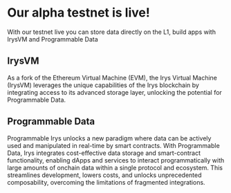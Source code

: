 # Our alpha testnet is live!

With our testnet live you can store data directly on the L1, build apps with IrysVM and Programmable Data

## IrysVM

As a fork of the Ethereum Virtual Machine (EVM), the Irys Virtual Machine (IrysVM) leverages the unique capabilities of the Irys blockchain by integrating access to its advanced storage layer, unlocking the potential for Programmable Data.

## Programmable Data

Programmable Irys unlocks a new paradigm where data can be actively used and manipulated in real-time by smart contracts. With Programmable Data, Irys integrates cost-effective data storage and smart-contract functionality, enabling dApps and services to interact programmatically with large amounts of onchain data within a single protocol and ecosystem. This streamlines development, lowers costs, and unlocks unprecedented composability, overcoming the limitations of fragmented integrations.
